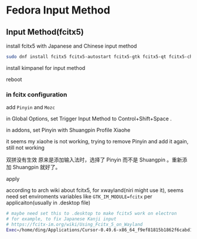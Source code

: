 # Fedora Input Method

## Input Method(fcitx5)

install fcitx5 with Japanese and Chinese input method

```bash
sudo dnf install fcitx5 fcitx5-autostart fcitx5-gtk fcitx5-qt fcitx5-chinese-addons fcitx5-mozc
```

install kimpanel for input method

reboot

### in fcitx configuration

add `Pinyin` and `Mozc`

in Global Options, set Trigger Input Method to Control+Shift+Space .

in addons, set Pinyin with Shuangpin Profile Xiaohe

it seems my xiaohe is not working, trying to remove Pinyin and add it again, still not working

双拼没有生效
原来是添加输入法时，选择了 Pinyin 而不是 Shuangpin 。重新添加 Shuangpin 就好了。


apply 

according to arch wiki about fcitx5, for xwayland(niri might use it), seems need set enviroments variables like `GTK_IM_MODULE=fcitx` per applicaiton(usually in .desktop file)

```bash
# maybe need set this to .desktop to make fcitx5 work on electron
# for example, to fix Japanese Kanji input
# https://fcitx-im.org/wiki/Using_Fcitx_5_on_Wayland
Exec=/home/ding/Applications/Cursor-0.49.6-x86_64_f9ef81815b1862f6cabd16604f9a5be6.AppImage --enable-features=UseOzonePlatform --ozone-platform=wayland --enable-wayland-ime --wayland-text-input-version=3 %F
```
